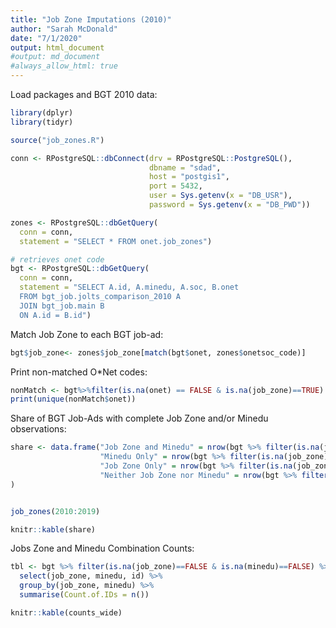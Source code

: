 ```yaml
---
title: "Job Zone Imputations (2010)"
author: "Sarah McDonald"
date: "7/1/2020"
output: html_document
#output: md_document
#always_allow_html: true
---
```


Load packages and BGT 2010 data:
```r
library(dplyr)
library(tidyr)

source("job_zones.R")

conn <- RPostgreSQL::dbConnect(drv = RPostgreSQL::PostgreSQL(),
                               dbname = "sdad",
                               host = "postgis1",
                               port = 5432,
                               user = Sys.getenv(x = "DB_USR"),
                               password = Sys.getenv(x = "DB_PWD"))

zones <- RPostgreSQL::dbGetQuery(
  conn = conn, 
  statement = "SELECT * FROM onet.job_zones")

# retrieves onet code
bgt <- RPostgreSQL::dbGetQuery(
  conn = conn, 
  statement = "SELECT A.id, A.minedu, A.soc, B.onet
  FROM bgt_job.jolts_comparison_2010 A
  JOIN bgt_job.main B
  ON A.id = B.id")

```


Match Job Zone to each BGT job-ad:
```r
bgt$job_zone<- zones$job_zone[match(bgt$onet, zones$onetsoc_code)]
```


Print non-matched O*Net codes: 
```r
nonMatch <- bgt%>%filter(is.na(onet) == FALSE & is.na(job_zone)==TRUE) %>% select(onet,soc) %>% unique()
print(unique(nonMatch$onet))
```

Share of BGT Job-Ads with complete Job Zone and/or Minedu observations:
```r
share <- data.frame("Job Zone and Minedu" = nrow(bgt %>% filter(is.na(job_zone)==FALSE & is.na(minedu)==FALSE))/nrow(bgt),
                    "Minedu Only" = nrow(bgt %>% filter(is.na(job_zone)==TRUE & is.na(minedu)==FALSE))/nrow(bgt),
                    "Job Zone Only" = nrow(bgt %>% filter(is.na(job_zone)==FALSE & is.na(minedu)==TRUE))/nrow(bgt),
                    "Neither Job Zone nor Minedu" = nrow(bgt %>% filter(is.na(job_zone)==TRUE & is.na(minedu)==TRUE))/nrow(bgt)
)


job_zones(2010:2019)

knitr::kable(share)
```

Jobs Zone and Minedu Combination Counts:
```r
tbl <- bgt %>% filter(is.na(job_zone)==FALSE & is.na(minedu)==FALSE) %>% 
  select(job_zone, minedu, id) %>%
  group_by(job_zone, minedu) %>%
  summarise(Count.of.IDs = n())

knitr::kable(counts_wide)
```








